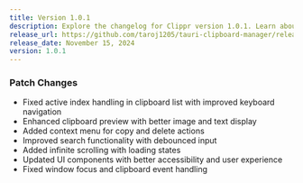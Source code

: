 ```yaml
---
title: Version 1.0.1
description: Explore the changelog for Clippr version 1.0.1. Learn about the latest features, bug fixes, and improvements.
release_url: https://github.com/taroj1205/tauri-clipboard-manager/releases/tag/v1.0.1
release_date: November 15, 2024
version: 1.0.1
---
```


### Patch Changes

- Fixed active index handling in clipboard list with improved keyboard navigation
- Enhanced clipboard preview with better image and text display
- Added context menu for copy and delete actions
- Improved search functionality with debounced input
- Added infinite scrolling with loading states
- Updated UI components with better accessibility and user experience
- Fixed window focus and clipboard event handling
